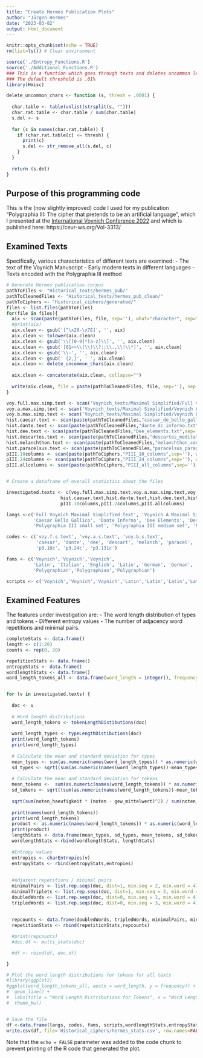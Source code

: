```yaml
---
title: "Create Hermes Publication Plots"
author: "Jürgen Hermes"
date: "2023-03-02"
output: html_document
---
```


```r
knitr::opts_chunk$set(echo = TRUE)
rm(list=ls()) # Clear environment

source('./Entropy_Functions.R')
source('./Additional_Functions.R')
### This is a function which goes through texts and deletes uncommon letters
### The default threshold is .01%
library(Hmisc)

delete_uncommon_chars <- function (s, thresh = .0001) {
  
  char.table <- table(unlist(strsplit(s, "")))
  char.rat.table <- char.table / sum(char.table)
  s.del <- s
  
  for (c in names(char.rat.table)) {
    if (char.rat.table[c] <= thresh) {
      print(c)
      s.del <- str_remove_all(s.del, c)
    }
  }
  
  return (s.del)
}
```

## Purpose of this programming code

This is the (now slightly improved) code I used for my publication "Polygraphia III: The cipher that pretends to be an artificial language", which I presented at the [International Voynich Conference 2022](https://www.um.edu.mt/event/voynich2022) and which is published here: https://ceur-ws.org/Vol-3313/

## Examined Texts

Specifically, various characteristics of different texts are examined:
- The text of the Voynich Manuscript
- Early modern texts in different languages
- Texts encoded with the Polygraphia III method



```r
# Generate Hermes publication corpus
pathToFiles <- "Historical_texts/hermes_pub/" 
pathToCleanedFiles <- "Historical_texts/hermes_pub_clean/"
pathToCiphers <- "Historical_ciphers/generated/"
files <- list.files(pathToFiles)
for(file in files){
  aix <- scan(paste(pathToFiles, file, sep=''), what="character", sep="\n", comment.char = "#")
  #print(aix)
  aix.clean <- gsub('[^\x20-\x7E]', '', aix)
  aix.clean <- tolower(aix.clean)
  aix.clean <- gsub('\\[[0-9]*[a-z]\\]', '', aix.clean)
  aix.clean <- gsub('[01«»\\(\\)\\?:;\\.,\\!\\*]', '', aix.clean)
  aix.clean <- gsub('\\-', '', aix.clean)
  aix.clean <- gsub(' {2,}', ' ', aix.clean)
  aix.clean <- delete_uncommon_chars(aix.clean)
  
  aix.clean <- concatenate(aix.clean, collapse="")
 
  write(aix.clean, file = paste(pathToCleanedFiles, file, sep=''), sep = "")
}

voy.full.max.simp.text <- scan('Voynich_texts/Maximal Simplified/Full Voynich Maximal Simplified Text', what="character", sep="\n", comment.char = "#")
voy.a.max.simp.text <- scan('Voynich_texts/Maximal Simplified/Voynich A Maximal Simplified Text', what="character", sep="\n", comment.char = "#")
voy.b.max.simp.text <- scan('Voynich_texts/Maximal Simplified/Voynich B Maximal Simplified Text', what="character", sep="\n", comment.char = "#")
hist.caesar.text <- scan(paste(pathToCleanedFiles,"caesar_de_bello_gallico.txt",sep=''), what="character", sep="\n", comment.char = "#")
hist.dante.text <- scan(paste(pathToCleanedFiles,"dante_dc_inferno.txt",sep=''), what="character", sep="\n", comment.char = "#")
hist.dee.text <- scan(paste(pathToCleanedFiles,"Dee_elements.txt",sep=''), what="character", sep="\n", comment.char = "#")
hist.descartes.text <- scan(paste(pathToCleanedFiles,"descartes_meditationes.txt",sep=''), what="character", sep="\n", comment.char = "#")
hist.melanchthon.text <- scan(paste(pathToCleanedFiles,"melanchthon_confession.txt",sep=''), what="character", sep="\n", comment.char = "#")
hist.paracelsus.text <- scan(paste(pathToCleanedFiles,"paracelsus_paragranum.txt",sep=''), what="character", sep="\n", comment.char = "#")
pIII.10columns <- scan(paste(pathToCiphers,"PIII_10_columns",sep=''), what="character", sep="\n", comment.char = "#")
pIII.24columns <- scan(paste(pathToCiphers,"PIII_24_columns",sep=''), what="character", sep="\n", comment.char = "#")
pIII.allcolumns <- scan(paste(pathToCiphers,"PIII_all_columns",sep=''), what="character", sep="\n", comment.char = "#")


# Create a dataframe of overall statistics about the files

investigated.texts <- c(voy.full.max.simp.text,voy.a.max.simp.text,voy.b.max.simp.text,
                    hist.caesar.text,hist.dante.text,hist.dee.text,hist.descartes.text,hist.melanchthon.text,hist.paracelsus.text, 
                    pIII.10columns,pIII.24columns,pIII.allcolumns)

langs <-c('Full Voynich Maximal Simplified Text', 'Voynich A Maximal Simplified Text', 'Voynich A Maximal Simplified Text', 
          'Caesar Bello Gallico', 'Dante Inferno', 'Dee Elements', 'Descartes Meditationes', 'Melanchthon Confession', 'Paracelsus Panagranum', 
          'Polygraphia III small set', 'Polygraphia III medium set', 'Polygraphia III full set')

codes <- c('voy.f.s.text', 'voy.a.s.text', 'voy.b.s.text', 
           'caesar', 'dante', 'dee', 'descart', 'melanch', 'paracel', 
           'p3.10c', 'p3.24c', 'p3.131c')

fams <- c('Voynich','Voynich','Voynich',
          'Latin', 'Italian', 'English', 'Latin', 'German', 'German', 
          'Polygraphian','Polygraphian','Polygraphian')

scripts <- c('Voynich','Voynich','Voynich','Latin','Latin','Latin','Latin','Latin','Latin','Cipher','Cipher','Cipher')

```

## Examined Features

The features under investigation are: 
- The word length distribution of types and tokens
- Different entropy values
- The number of adjacency word repetitions and minimal pairs.

```r
completeStats <- data.frame()
length <- c(1:20)
counts <- rep(0, 20)

repetitionStats <- data.frame()
entropyStats <- data.frame()
wordlengthStats <- data.frame()
word_length_tokens_all <- data.frame(word_length = integer(), frequency = integer())


for (v in investigated.texts) {
  
  doc <- v
  
  # Word length distributions 
  word_length_tokens <- tokenLengthDistibutions(doc)
  
  word_length_types <- typeLengthDistibutions(doc)
  print(word_length_tokens)
  print(word_length_types)
  
  # Calculate the mean and standard deviation for types
  mean_types <- sum(as.numeric(names(word_length_types)) * as.numeric(word_length_types)) / sum(as.numeric(word_length_types))
  sd_types <- sqrt((sum(as.numeric(names(word_length_types))-mean_types)^2 / sum(as.numeric(word_length_types))))
    
  # Calculate the mean and standard deviation for tokens
  mean_tokens <-  sum(as.numeric(names(word_length_tokens)) * as.numeric(word_length_tokens)) / sum(as.numeric(word_length_tokens))
  sd_tokens <- sqrt((sum(as.numeric(names(word_length_tokens))-mean_tokens)^2 / sum(as.numeric(word_length_tokens))))
  
  sqrt(sum(noten_haeufigkeit * (noten - gew_mittelwert)^2) / sum(noten_haeufigkeit))
  
  print(names(word_length_tokens))
  print(word_length_tokens)
  product <- as.numeric(names(word_length_tokens)) * as.numeric(word_length_tokens)
  print(product)
  lengthStats <- data.frame(mean_types, sd_types, mean_tokens, sd_tokens)
  wordlengthStats <-rbind(wordlengthStats, lengthStats)
  
  #Entropy values
  entropies <- charEntropies(v)
  entropyStats <- rbind(entropyStats,entropies)
  
  
  #Adjazent repetitions / minimal pairs
  minimalPairs <- list.rep.seqs(doc, dist=1, min.seq = 2, min.word = 4)
  minimalTriplets <- list.rep.seqs(doc, dist=1, min.seq = 3, min.word = 4)
  doubledWords <- list.rep.seqs(doc, dist=0, min.seq = 2, min.word = 4)
  tripledWords <- list.rep.seqs(doc, dist=0, min.seq = 3, min.word = 4)
  
  
  repcounts <- data.frame(doubledWords, tripledWords, minimalPairs, minimalTriplets) 
  repetitionStats <- rbind(repetitionStats,repcounts)

  #print(repcounts)
  #doc.df <- multi_stats(doc)

  #df <- rbind(df, doc.df)

}

# Plot the word length distributions for tokens for all texts
#library(ggplot2)
#ggplot(word_length_tokens_all, aes(x = word_length, y = frequency)) +
#  geom_line() +
#  labs(title = "Word Length Distributions for Tokens", x = "Word Length", y = "Frequency") +
#  theme_bw()


# Save the file
df <-data.frame(langs, codes, fams, scripts,wordlengthStats,entropyStats,repetitionStats)
write.csv(df, file='Historical_ciphers/hermes_stats.csv', row.names=FALSE)
```

Note that the `echo = FALSE` parameter was added to the code chunk to prevent printing of the R code that generated the plot.
